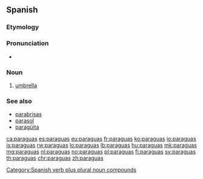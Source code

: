 {{also|paragüas}}
==Spanish==

===Etymology===
{{compound|parar|agua|t1=to [[stop]]|t2=[[water]]|lang=en}}<!-- confirmed with real. dicc. esp. not "para" (for) + "agua" (water) -->

===Pronunciation===
* {{IPA|/paˈra.ɣwas/|lang=es}}

===Noun===
{{es-noun|m|paraguas}}

# [[umbrella]]

===See also===
* [[parabrisas]]
* [[parasol]]
* [[paragüita]]

[[Category:Spanish verb plus plural noun compounds]]

[[ca:paraguas]]
[[es:paraguas]]
[[eu:paraguas]]
[[fr:paraguas]]
[[ko:paraguas]]
[[io:paraguas]]
[[is:paraguas]]
[[rw:paraguas]]
[[lo:paraguas]]
[[lb:paraguas]]
[[hu:paraguas]]
[[mk:paraguas]]
[[mg:paraguas]]
[[nl:paraguas]]
[[no:paraguas]]
[[pl:paraguas]]
[[fi:paraguas]]
[[sv:paraguas]]
[[th:paraguas]]
[[chr:paraguas]]
[[zh:paraguas]]